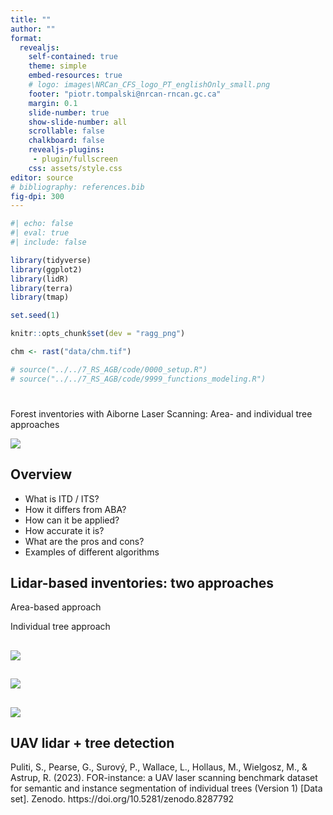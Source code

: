 ```yaml
---
title: ""
author: ""
format:
  revealjs:
    self-contained: true
    theme: simple
    embed-resources: true
    # logo: images\NRCan_CFS_logo_PT_englishOnly_small.png
    footer: "piotr.tompalski@nrcan-rncan.gc.ca"
    margin: 0.1
    slide-number: true
    show-slide-number: all
    scrollable: false
    chalkboard: false
    revealjs-plugins:
     - plugin/fullscreen
    css: assets/style.css
editor: source
# bibliography: references.bib
fig-dpi: 300
---
```


```r
#| echo: false
#| eval: true
#| include: false

library(tidyverse)
library(ggplot2)
library(lidR)
library(terra)
library(tmap)

set.seed(1)

knitr::opts_chunk$set(dev = "ragg_png")

chm <- rast("data/chm.tif")

# source("../../7_RS_AGB/code/0000_setup.R")
# source("../../7_RS_AGB/code/9999_functions_modeling.R")


```

#  {background-color="white"}

::: title-center
Forest inventories with Aiborne Laser Scanning: Area- and individual tree approaches
:::

::: threequarters-image

:::

::: half-image
![](images/NRCan_CFS_logo_PT.png){fig-alt="NRCan-CFS-logo"}
:::

::: footer
:::

## Overview

- What is ITD / ITS? 
- How it differs from ABA?
- How can it be applied?
- How accurate it is?
- What are the pros and cons?
- Examples of different algorithms 

## Lidar-based inventories: two approaches

Area-based approach 

Individual tree approach

## {fullscreen="true"}

![](images/chm.png){fig-align="center"}

## {fullscreen="true"}

![](images/chm_wGrid.png){fig-align="center"}


## {fullscreen="true"}

![](images/chm_wCrowns.png){fig-align="center"}


## UAV lidar + tree detection

Puliti, S., Pearse, G., Surový, P., Wallace, L., Hollaus, M., Wielgosz, M., & Astrup, R. (2023). FOR-instance: a UAV laser scanning benchmark dataset for semantic and instance segmentation of individual trees (Version 1) [Data set]. Zenodo. https://doi.org/10.5281/zenodo.8287792
